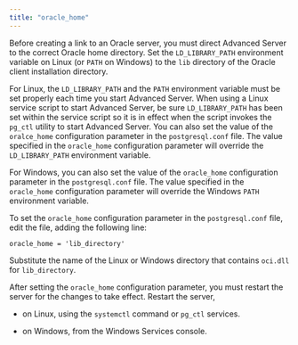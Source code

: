 ```yaml
---
title: "oracle_home"
---
```


<div id="oracle_home" class="registered_link"></div>

Before creating a link to an Oracle server, you must direct Advanced Server to the correct Oracle home directory. Set the `LD_LIBRARY_PATH` environment variable on Linux (or `PATH` on Windows) to the `lib` directory of the Oracle client installation directory.

For Linux, the `LD_LIBRARY_PATH` and the `PATH` environment variable must be set properly each time you start Advanced Server. When using a Linux service script to start Advanced Server, be sure `LD_LIBRARY_PATH` has been set within the service script so it is in effect when the script invokes the `pg_ctl` utility to start Advanced Server. You can also set the value of the `oralce_home` configuration parameter in the `postgresql.conf` file. The value specified in the `oracle_home` configuration parameter will override the `LD_LIBRARY_PATH` environment variable.

For Windows, you can also set the value of the `oracle_home` configuration parameter in the `postgresql.conf` file. The value specified in the `oracle_home` configuration parameter will override the Windows `PATH` environment variable.


To set the `oracle_home` configuration parameter in the `postgresql.conf` file, edit the file, adding the following line:

```text
oracle_home = 'lib_directory'
```

Substitute the name of the Linux or Windows directory that contains `oci.dll` for `lib_directory`.

After setting the `oracle_home` configuration parameter, you must restart the server for the changes to take effect. Restart the server,

-   on Linux, using the `systemctl` command or `pg_ctl` services.

-   on Windows, from the Windows Services console.
